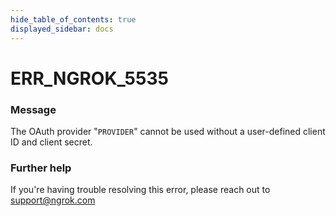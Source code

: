 ```yaml
---
hide_table_of_contents: true
displayed_sidebar: docs
---
```



# ERR_NGROK_5535

### Message

The OAuth provider "`PROVIDER`" cannot be used without a user-defined client ID and client secret.

### Further help

If you're having trouble resolving this error, please reach out to [support@ngrok.com](mailto:support@ngrok.com?subject=Help%20with%20ERR_NGROK_5535)

<ErrorDetails error="err_ngrok_5535" />
